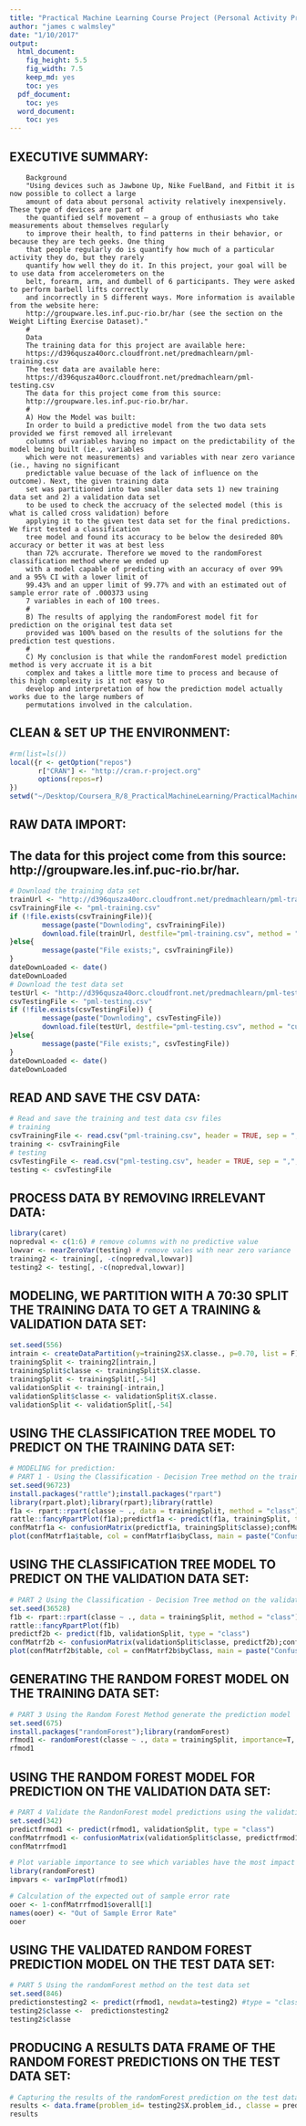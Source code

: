 ```yaml
---
title: "Practical Machine Learning Course Project (Personal Activity Predictions)"
author: "james c walmsley"
date: "1/10/2017"
output:
  html_document:
    fig_height: 5.5
    fig_width: 7.5
    keep_md: yes
    toc: yes
  pdf_document:
    toc: yes
  word_document:
    toc: yes
---
```

## EXECUTIVE SUMMARY:
        Background
        "Using devices such as Jawbone Up, Nike FuelBand, and Fitbit it is now possible to collect a large  
        amount of data about personal activity relatively inexpensively. These type of devices are part of  
        the quantified self movement – a group of enthusiasts who take measurements about themselves regularly  
        to improve their health, to find patterns in their behavior, or because they are tech geeks. One thing  
        that people regularly do is quantify how much of a particular activity they do, but they rarely  
        quantify how well they do it. In this project, your goal will be to use data from accelerometers on the  
        belt, forearm, arm, and dumbell of 6 participants. They were asked to perform barbell lifts correctly  
        and incorrectly in 5 different ways. More information is available from the website here:  
        http://groupware.les.inf.puc-rio.br/har (see the section on the Weight Lifting Exercise Dataset)."
        #
        Data
        The training data for this project are available here:
        https://d396qusza40orc.cloudfront.net/predmachlearn/pml-training.csv
        The test data are available here:
        https://d396qusza40orc.cloudfront.net/predmachlearn/pml-testing.csv
        The data for this project come from this source: 
        http://groupware.les.inf.puc-rio.br/har.  
        #
        A) How the Model was built:
        In order to build a predictive model from the two data sets provided we first removed all irrelevant  
        columns of variables having no impact on the predictability of the model being built (ie., variables  
        which were not measurements) and variables with near zero variance (ie., having no significant  
        predictable value becuase of the lack of influence on the outcome). Next, the given training data  
        set was partitioned into two smaller data sets 1) new training data set and 2) a validation data set  
        to be used to check the accruacy of the selected model (this is what is called cross validation) before
        applying it to the given test data set for the final predictions. We first tested a classification  
        tree model and found its accuracy to be below the desireded 80% accuracy or better it was at best less  
        than 72% accrurate. Therefore we moved to the randomForest classification method where we ended up  
        with a model capable of predicting with an accuracy of over 99% and a 95% CI with a lower limit of  
        99.43% and an upper limit of 99.77% and with an estimated out of sample error rate of .000373 using  
        7 variables in each of 100 trees.
        #
        B) The results of applying the randomForest model fit for prediction on the original test data set  
        provided was 100% based on the results of the solutions for the prediction test questions. 
        #
        C) My conclusion is that while the randomForest model prediction method is very accruate it is a bit  
        complex and takes a little more time to process and because of this high complexity is it not easy to 
        develop and interpretation of how the prediction model actually works due to the large numbers of  
        permutations involved in the calculation. 


     
## CLEAN & SET UP THE ENVIRONMENT:
```r
#rm(list=ls())
local({r <- getOption("repos")
       r["CRAN"] <- "http://cran.r-project.org"
       options(repos=r)
})
setwd("~/Desktop/Coursera_R/8_PracticalMachineLearning/PracticalMachineLearning")
```

## RAW DATA IMPORT:
## The data for this project come from this source: http://groupware.les.inf.puc-rio.br/har.
```r
# Download the training data set
trainUrl <- "http://d396qusza40orc.cloudfront.net/predmachlearn/pml-training.csv"
csvTrainingFile <- "pml-training.csv"
if (!file.exists(csvTrainingFile)){
        message(paste("Downloding", csvTrainingFile))
        download.file(trainUrl, destfile="pml-training.csv", method = "curl")
}else{
        message(paste("File exists;", csvTrainingFile))
}
dateDownLoaded <- date()
dateDownLoaded
# Download the test data set
testUrl <- "http://d396qusza40orc.cloudfront.net/predmachlearn/pml-testing.csv"
csvTestingFile <- "pml-testing.csv"
if (!file.exists(csvTestingFile)) {
        message(paste("Downloding", csvTestingFile))
        download.file(testUrl, destfile="pml-testing.csv", method = "curl")
}else{
        message(paste("File exists;", csvTestingFile))
}
dateDownLoaded <- date()
dateDownLoaded
```
## READ AND SAVE THE CSV DATA:
```r
# Read and save the training and test data csv files 
# training
csvTrainingFile <- read.csv("pml-training.csv", header = TRUE, sep = ",", quote = "", na.strings = c("NA","#DIV/0!",""))
training <- csvTrainingFile
# testing
csvTestingFile <- read.csv("pml-testing.csv", header = TRUE, sep = ",", quote = "", na.strings = c("NA","#DIV/0!",""))
testing <- csvTestingFile
```
## PROCESS DATA BY REMOVING IRRELEVANT DATA:
```r
library(caret)
nopredval <- c(1:6) # remove columns with no predictive value
lowvar <- nearZeroVar(testing) # remove vales with near zero variance
training2 <- training[, -c(nopredval,lowvar)]
testing2 <- testing[, -c(nopredval,lowvar)]
```
## MODELING, WE PARTITION WITH A 70:30 SPLIT THE TRAINING DATA TO GET A TRAINING & VALIDATION DATA SET:
```r
set.seed(556)
intrain <- createDataPartition(y=training2$X.classe., p=0.70, list = F)
trainingSplit <- training2[intrain,]
trainingSplit$classe <- trainingSplit$X.classe.
trainingSplit <- trainingSplit[,-54]
validationSplit <- training[-intrain,]
validationSplit$classe <- validationSplit$X.classe.
validationSplit <- validationSplit[,-54]
```
## USING THE CLASSIFICATION TREE MODEL TO PREDICT ON THE TRAINING DATA SET:
```r
# MODELING for prediction:
# PART 1 - Using the Classification - Decision Tree method on the training data set
set.seed(96723)
install.packages("rattle");install.packages("rpart")
library(rpart.plot);library(rpart);library(rattle)
f1a <- rpart::rpart(classe ~ ., data = trainingSplit, method = "class")
rattle::fancyRpartPlot(f1a);predictf1a <- predict(f1a, trainingSplit, type = "class")
confMatrf1a <- confusionMatrix(predictf1a, trainingSplit$classe);confMatrf1a
plot(confMatrf1a$table, col = confMatrf1a$byClass, main = paste("Confusion Matrix: Accuracy = ", round(confMatrf1a$overall["Accuracy"], 4)))
```
 


## USING THE CLASSIFICATION TREE MODEL TO PREDICT ON THE VALIDATION DATA SET:
```r
# PART 2 Using the Classification - Decision Tree method on the validation data set
set.seed(36528)
f1b <- rpart::rpart(classe ~ ., data = trainingSplit, method = "class")
rattle::fancyRpartPlot(f1b)
predictf2b <- predict(f1b, validationSplit, type = "class")
confMatrf2b <- confusionMatrix(validationSplit$classe, predictf2b);confMatrf2b
plot(confMatrf2b$table, col = confMatrf2b$byClass, main = paste("Confusion Matrix: Accuracy = ", round(confMatrf2b$overall["Accuracy"], 4)))
```


## GENERATING THE RANDOM FOREST MODEL ON THE TRAINING DATA SET:
```r
# PART 3 Using the Random Forest Method generate the prediction model
set.seed(675)
install.packages("randomForest");library(randomForest)
rfmod1 <- randomForest(classe ~ ., data = trainingSplit, importance=T, ntree=100)
rfmod1
```



## USING THE RANDOM FOREST MODEL FOR PREDICTION ON THE VALIDATION DATA SET:
```r
# PART 4 Validate the RandonForest model predictions using the validation data set
set.seed(342)
predictfrmod1 <- predict(rfmod1, validationSplit, type = "class")
confMatrrfmod1 <- confusionMatrix(validationSplit$classe, predictfrmod1)
confMatrrfmod1
```




```r
# Plot variable importance to see which variables have the most impact on the prediction model
library(randomForest)
impvars <- varImpPlot(rfmod1)
```


```r
# Calculation of the expected out of sample error rate
ooer <- 1-confMatrrfmod1$overall[1]
names(ooer) <- "Out of Sample Error Rate"
ooer
```



## USING THE VALIDATED RANDOM FOREST PREDICTION MODEL ON THE TEST DATA SET:
```r
# PART 5 Using the randomForest method on the test data set
set.seed(846)
predictionstesting2 <- predict(rfmod1, newdata=testing2) #type = "class"
testing2$classe <-  predictionstesting2
testing2$classe
```

## PRODUCING A RESULTS DATA FRAME OF THE RANDOM FOREST PREDICTIONS ON THE TEST DATA SET:
```r
# Capturing the results of the randomForest prediction on the test data set as results
results <- data.frame(problem_id= testing2$X.problem_id., classe = predictionstesting2)
results
```








